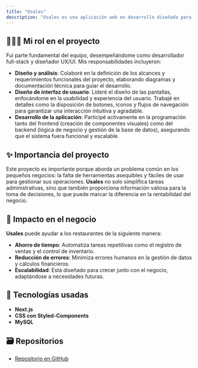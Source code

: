 ```yaml
---
title: "Usales"
description: "Usales es una aplicación web en desarrollo diseñada para simplificar la gestión de restaurantes, permitiendo el registro de ventas, el control de inventario y la administración de gastos de manera intuitiva y eficiente. Este proyecto nació de la necesidad de ofrecer a los pequeños y medianos restaurantes una herramienta accesible que les permita optimizar sus operaciones diarias y tomar decisiones informadas basadas en datos."
---
```


## 🙋🏻‍♂️ Mi rol en el proyecto
Fui parte fundamental del equipo, desempeñándome como desarrollador full-stack y diseñador UX/UI. Mis responsabilidades incluyeron:

- **Diseño y análisis**: Colaboré en la definición de los alcances y requerimientos funcionales del proyecto, elaborando diagramas y documentación técnica para guiar el desarrollo.
- **Diseño de interfaz de usuario**: Lideré el diseño de las pantallas, enfocándome en la usabilidad y experiencia del usuario. Trabajé en detalles como la disposición de botones, iconos y flujos de navegación para garantizar una interacción intuitiva y agradable.
- **Desarrollo de la aplicación**: Participé activamente en la programación tanto del frontend (creación de componentes visuales) como del backend (lógica de negocio y gestión de la base de datos), asegurando que el sistema fuera funcional y escalable.

## ✨ Importancia del proyecto
Este proyecto es importante porque aborda un problema común en los pequeños negocios: la falta de herramientas asequibles y fáciles de usar para gestionar sus operaciones. **Usales** no solo simplifica tareas administrativas, sino que también proporciona información valiosa para la toma de decisiones, lo que puede marcar la diferencia en la rentabilidad del negocio.

## 🎇 Impacto en el negocio
**Usales** puede ayudar a los restaurantes de la siguiente manera:

- **Ahorro de tiempo**: Automatiza tareas repetitivas como el registro de ventas y el control de inventario.
- **Reducción de errores**: Minimiza errores humanos en la gestión de datos y cálculos financieros.
- **Escalabilidad**: Está diseñado para crecer junto con el negocio, adaptándose a necesidades futuras.

## 🤖 Tecnologías usadas
- **Next.js**
- **CSS con Styled-Components**
- **MySQL**

## 🗃️ Repositorios
- [Repositorio en GitHub](https://github.com/U-solutions/u-sales)